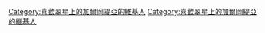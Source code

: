 {{Userbox-2
  |border-c = #20B8BC
  |border-s = 1
  |id1-c    = #00BFFF
  |id1-s    = 11
  |id1-fc   = #FFFFFF
  |id2-c    = #00BFFF
  |id2-s    = 11
  |id2-fc   = #FFFFFF
  |info-c   = #20B8BC
  |info-s   = 10
  |info-fc  = #FFFFFF
  |id1      = {{lang|ja|翠星の}}
  |id2      = {{lang|ja|ガル<br>ガン<br>ティア}}
  |info     = 這個用戶是船團都市<br>'''[[翠星上的加爾岡緹亞|<span style="color:white;">加爾岡緹亞</span>]]'''的居民。<br>
  |nocat    = {{{nocat|}}}
}}<includeonly>

[[Category:喜歡翠星上的加爾岡緹亞的維基人]]

</includeonly><noinclude>

[[Category:喜歡翠星上的加爾岡緹亞的維基人]]

</noinclude>
